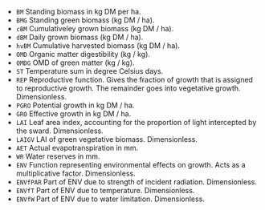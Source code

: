 - `BM`
  Standing biomass in kg DM per ha.
- `BMG`
  Standing green biomass (kg DM / ha).
- `cBM`
  Cumulativeley grown biomass (kg DM / ha).
- `dBM`
  Daily grown biomass (kg DM / ha).
- `hvBM`
  Cumulative harvested biomass (kg DM / ha).
- `OMD`
  Organic matter digestibility (kg / kg).
- `OMDG`
  OMD of green matter (kg / kg).
- `ST`
  Temperature sum in degree Celsius days.
- `REP` Reproductive function. Gives the fraction of growth that is 
  assigned to reproductive growth. The remainder goes into vegetative growth. 
  Dimensionless.
- `PGRO`
  Potential growth in kg DM / ha.
- `GRO`
  Effective growth in kg DM / ha.
- `LAI`
  Leaf area index, accounting for the proportion of light intercepted by the 
  sward. Dimensionless.
- `LAIGV`
  LAI of green vegetative biomass. Dimensionless.
- `AET`
  Actual evapotranspiration in mm.
- `WR`
  Water reserves in mm.
- `ENV`
  Function representing environmental effects on growth. Acts as a 
  multiplicative factor. Dimensionless.
- `ENVfPAR`
  Part of ENV due to strength of incident radiation. Dimensionless.
- `ENVfT`
  Part of ENV due to temperature. Dimensionless.
- `ENVfW`
  Part of ENV due to water limitation. Dimensionless.

